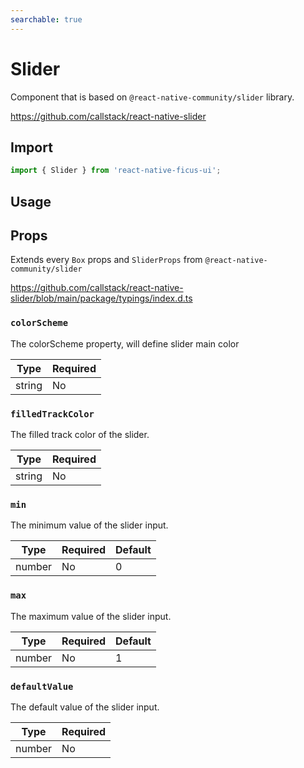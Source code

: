 ```yaml
---
searchable: true
---
```




# Slider

Component that is based on `@react-native-community/slider` library.

https://github.com/callstack/react-native-slider

## Import

```js
import { Slider } from 'react-native-ficus-ui';
```

## Usage

<div className="mt-2">
  <ExpoDemo id="@bearstudio/ficus-ui-slider" />
</div>

## Props

Extends every `Box` props and `SliderProps` from `@react-native-community/slider`

https://github.com/callstack/react-native-slider/blob/main/package/typings/index.d.ts

### `colorScheme`

The colorScheme property, will define slider main color

| Type   | Required |
| ------ | -------- |
| string | No      |

### `filledTrackColor`

The filled track color of the slider.

| Type   | Required |
| ------ | -------- |
| string | No       |

### `min`

The minimum value of the slider input.

| Type   | Required | Default |
| ------ | -------- | ------- |
| number | No       | 0       |

### `max`

The maximum value of the slider input.

| Type   | Required | Default |
| ------ | -------- | ------- |
| number | No       | 1       |

### `defaultValue`

The default value of the slider input.

| Type   | Required |
| ------ | -------- |
| number | No       |
